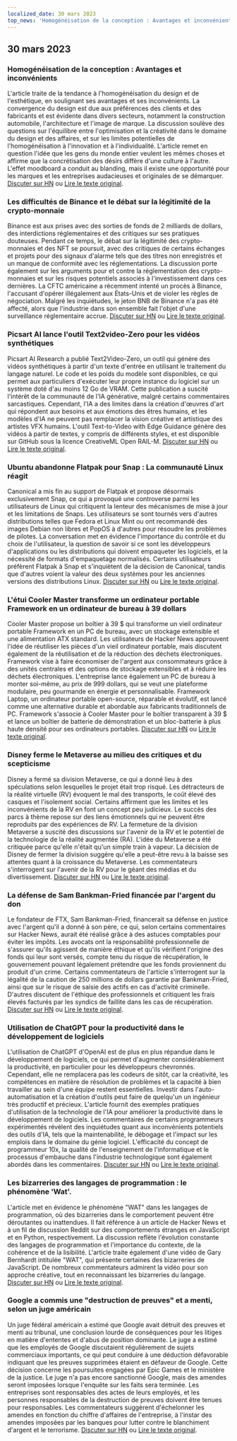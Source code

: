 ```yaml
---
localized_date: 30 mars 2023
top_news: 'Homogénéisation de la conception : Avantages et inconvénients'
---
```




<CallToAction />

<Steps>

## 30 mars 2023

### Homogénéisation de la conception : Avantages et inconvénients

L'article traite de la tendance à l'homogénéisation du design et de l'esthétique, en soulignant ses avantages et ses inconvénients. La convergence du design est due aux préférences des clients et des fabricants et est évidente dans divers secteurs, notamment la construction automobile, l'architecture et l'image de marque. La discussion soulève des questions sur l'équilibre entre l'optimisation et la créativité dans le domaine du design et des affaires, et sur les limites potentielles de l'homogénéisation à l'innovation et à l'individualité. L'article remet en question l'idée que les gens du monde entier veulent les mêmes choses et affirme que la concrétisation des désirs diffère d'une culture à l'autre. L'effet moodboard a conduit au blanding, mais il existe une opportunité pour les marques et les entreprises audacieuses et originales de se démarquer.
[Discuter sur HN](http://news.ycombinator.com/item?id=35355703) ou [Lire le texte original](https://www.alexmurrell.co.uk/articles/the-age-of-average).

### Les difficultés de Binance et le débat sur la légitimité de la crypto-monnaie

Binance est aux prises avec des sorties de fonds de 2 milliards de dollars, des interdictions réglementaires et des critiques sur ses pratiques douteuses. Pendant ce temps, le débat sur la légitimité des crypto-monnaies et des NFT se poursuit, avec des critiques de certains échanges et projets pour des signaux d'alarme tels que des titres non enregistrés et un manque de conformité avec les réglementations. La discussion porte également sur les arguments pour et contre la réglementation des crypto-monnaies et sur les risques potentiels associés à l'investissement dans ces dernières. La CFTC américaine a récemment intenté un procès à Binance, l'accusant d'opérer illégalement aux États-Unis et de violer les règles de négociation. Malgré les inquiétudes, le jeton BNB de Binance n'a pas été affecté, alors que l'industrie dans son ensemble fait l'objet d'une surveillance réglementaire accrue.
[Discuter sur HN](http://news.ycombinator.com/item?id=35351805) ou [Lire le texte original](https://www.wsj.com/articles/binance-sees-2-billion-in-outflows-as-troubles-compound-9a136e21).

### Picsart AI lance l'outil Text2video-Zero pour les vidéos synthétiques

Picsart AI Research a publié Text2Video-Zero, un outil qui génère des vidéos synthétiques à partir d'un texte d'entrée en utilisant le traitement du langage naturel. Le code et les poids du modèle sont disponibles, ce qui permet aux particuliers d'exécuter leur propre instance du logiciel sur un système doté d'au moins 12 Go de VRAM. Cette publication a suscité l'intérêt de la communauté de l'IA générative, malgré certains commentaires sarcastiques. Cependant, l'IA a des limites dans la création d'œuvres d'art qui répondent aux besoins et aux émotions des êtres humains, et les modèles d'IA ne peuvent pas remplacer la vision créative et artistique des artistes VFX humains. L'outil Text-to-Video with Edge Guidance génère des vidéos à partir de textes, y compris de différents styles, et est disponible sur GitHub sous la licence CreativeML Open RAIL-M.
[Discuter sur HN](http://news.ycombinator.com/item?id=35352452) ou [Lire le texte original](https://github.com/Picsart-AI-Research/Text2Video-Zero).

### Ubuntu abandonne Flatpak pour Snap : La communauté Linux réagit

Canonical a mis fin au support de Flatpak et propose désormais exclusivement Snap, ce qui a provoqué une controverse parmi les utilisateurs de Linux qui critiquent la lenteur des mécanismes de mise à jour et les limitations de Snaps. Les utilisateurs se sont tournés vers d'autres distributions telles que Fedora et Linux Mint ou ont recommandé des images Debian non libres et PopOS à d'autres pour résoudre les problèmes de pilotes. La conversation met en évidence l'importance du contrôle et du choix de l'utilisateur, la question de savoir si ce sont les développeurs d'applications ou les distributions qui doivent empaqueter les logiciels, et la nécessité de formats d'empaquetage normalisés. Certains utilisateurs préfèrent Flatpak à Snap et s'inquiètent de la décision de Canonical, tandis que d'autres voient la valeur des deux systèmes pour les anciennes versions des distributions Linux.
[Discuter sur HN](http://news.ycombinator.com/item?id=35354729) ou [Lire le texte original](https://lwn.net/SubscriberLink/927262/6adb2350e2b0d2ce/).

### L'étui Cooler Master transforme un ordinateur portable Framework en un ordinateur de bureau à 39 dollars

Cooler Master propose un boîtier à 39 $ qui transforme un vieil ordinateur portable Framework en un PC de bureau, avec un stockage extensible et une alimentation ATX standard. Les utilisateurs de Hacker News approuvent l'idée de réutiliser les pièces d'un vieil ordinateur portable, mais discutent également de la réutilisation et de la réduction des déchets électroniques. Framework vise à faire économiser de l'argent aux consommateurs grâce à des unités centrales et des options de stockage extensibles et à réduire les déchets électroniques. L'entreprise lance également un PC de bureau à monter soi-même, au prix de 999 dollars, qui se veut une plateforme modulaire, peu gourmande en énergie et personnalisable. Framework Laptop, un ordinateur portable open-source, réparable et évolutif, est lancé comme une alternative durable et abordable aux fabricants traditionnels de PC. Framework s'associe à Cooler Master pour le boîtier transparent à 39 $ et lance un boîtier de batterie de démonstration et un bloc-batterie à plus haute densité pour ses ordinateurs portables.
[Discuter sur HN](http://news.ycombinator.com/item?id=35350288) ou [Lire le texte original](https://www.theverge.com/2023/3/23/23652939/framework-cooler-master-sff-pc-case).

### Disney ferme le Metaverse au milieu des critiques et du scepticisme

Disney a fermé sa division Metaverse, ce qui a donné lieu à des spéculations selon lesquelles le projet était trop risqué. Les détracteurs de la réalité virtuelle (RV) évoquent le mal des transports, le coût élevé des casques et l'isolement social. Certains affirment que les limites et les inconvénients de la RV en font un concept peu judicieux. Le succès des parcs à thème repose sur des liens émotionnels qui ne peuvent être reproduits par des expériences de RV. La fermeture de la division Metaverse a suscité des discussions sur l'avenir de la RV et le potentiel de la technologie de la réalité augmentée (RA). L'idée du Metaverse a été critiquée parce qu'elle n'était qu'un simple train à vapeur. La décision de Disney de fermer la division suggère qu'elle a peut-être revu à la baisse ses attentes quant à la croissance du Metaverse. Les commentateurs s'interrogent sur l'avenir de la RV pour le géant des médias et du divertissement.
[Discuter sur HN](http://news.ycombinator.com/item?id=35350952) ou [Lire le texte original](https://www.wsj.com/articles/disney-eliminates-its-metaverse-division-as-part-of-companys-layoffs-plan-94b03650).

### La défense de Sam Bankman-Fried financée par l'argent du don

Le fondateur de FTX, Sam Bankman-Fried, financerait sa défense en justice avec l'argent qu'il a donné à son père, ce qui, selon certains commentaires sur Hacker News, aurait été réalisé grâce à des astuces comptables pour éviter les impôts. Les avocats ont la responsabilité professionnelle de s'assurer qu'ils agissent de manière éthique et qu'ils vérifient l'origine des fonds qui leur sont versés, compte tenu du risque de récupération, le gouvernement pouvant légalement prétendre que les fonds proviennent du produit d'un crime. Certains commentateurs de l'article s'interrogent sur la légalité de la caution de 250 millions de dollars garantie par Bankman-Fried, ainsi que sur le risque de saisie des actifs en cas d'activité criminelle. D'autres discutent de l'éthique des professionnels et critiquent les frais élevés facturés par les syndics de faillite dans les cas de récupération.
[Discuter sur HN](http://news.ycombinator.com/item?id=35358698) ou [Lire le texte original](https://www.forbes.com/sites/sarahemerson/2023/03/29/sam-bankman-fried-legal-fees-funded-by-alameda-money-gifted-to-father-joe-bankman/).

### Utilisation de ChatGPT pour la productivité dans le développement de logiciels

L'utilisation de ChatGPT d'OpenAI est de plus en plus répandue dans le développement de logiciels, ce qui permet d'augmenter considérablement la productivité, en particulier pour les développeurs chevronnés. Cependant, elle ne remplacera pas les codeurs de sitôt, car la créativité, les compétences en matière de résolution de problèmes et la capacité à bien travailler au sein d'une équipe restent essentielles. Investir dans l'auto-automatisation et la création d'outils peut faire de quelqu'un un ingénieur très productif et précieux. L'article fournit des exemples pratiques d'utilisation de la technologie de l'IA pour améliorer la productivité dans le développement de logiciels. Les commentaires de certains programmeurs expérimentés révèlent des inquiétudes quant aux inconvénients potentiels des outils d'IA, tels que la maintenabilité, le débogage et l'impact sur les emplois dans le domaine du génie logiciel. L'efficacité du concept de programmeur 10x, la qualité de l'enseignement de l'informatique et le processus d'embauche dans l'industrie technologique sont également abordés dans les commentaires.
[Discuter sur HN](http://news.ycombinator.com/item?id=35356054) ou [Lire le texte original](https://kadekillary.work/posts/1000x-eng/).

### Les bizarreries des langages de programmation : le phénomène 'Wat'.

L'article met en évidence le phénomène "WAT" dans les langages de programmation, où des bizarreries dans le comportement peuvent être déroutantes ou inattendues. Il fait référence à un article de Hacker News et à un fil de discussion Reddit sur des comportements étranges en JavaScript et en Python, respectivement. La discussion reflète l'évolution constante des langages de programmation et l'importance du contexte, de la cohérence et de la lisibilité. L'article traite également d'une vidéo de Gary Bernhardt intitulée "WAT", qui présente certaines des bizarreries de JavaScript. De nombreux commentateurs admirent la vidéo pour son approche créative, tout en reconnaissant les bizarreries du langage.
[Discuter sur HN](http://news.ycombinator.com/item?id=35363044) ou [Lire le texte original](https://www.destroyallsoftware.com/talks/wat).

### Google a commis une "destruction de preuves" et a menti, selon un juge américain

Un juge fédéral américain a estimé que Google avait détruit des preuves et menti au tribunal, une conclusion lourde de conséquences pour les litiges en matière d'ententes et d'abus de position dominante. Le juge a estimé que les employés de Google discutaient régulièrement de sujets commerciaux importants, ce qui peut conduire à une déduction défavorable indiquant que les preuves supprimées étaient en défaveur de Google. Cette décision concerne les poursuites engagées par Epic Games et le ministère de la justice. Le juge n'a pas encore sanctionné Google, mais des amendes seront imposées lorsque l'enquête sur les faits sera terminée. Les entreprises sont responsables des actes de leurs employés, et les personnes responsables de la destruction de preuves doivent être tenues pour responsables. Les commentateurs suggèrent d'échelonner les amendes en fonction du chiffre d'affaires de l'entreprise, à l'instar des amendes imposées par les banques pour lutter contre le blanchiment d'argent et le terrorisme.
[Discuter sur HN](http://news.ycombinator.com/item?id=35363095) ou [Lire le texte original](https://storage.courtlistener.com/recap/gov.uscourts.cand.373179/gov.uscourts.cand.373179.469.0.pdf).

</Steps>
